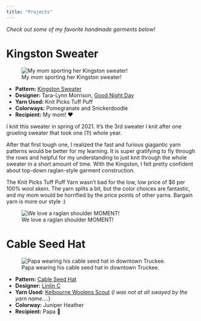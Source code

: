```yaml
---
title: "Projects"
---
```


_Check out some of my favorite handmade garments below!_

# Kingston Sweater

![My mom sporting her Kingston sweater!](figs/kingston_1.jpeg)

- **Pattern:** [Kingston Sweater](https://www.ravelry.com/patterns/library/kingston-sweater-2)
- **Designer:** Tara-Lynn Morrison, [Good Night Day](https://www.goodnightday.ca)
- **Yarn Used:** Knit Picks Tuff Puff
- **Colorways:** Pomegranate and Snickerdoodle
- **Recipient:** My mom! ❤️

I knit this sweater in spring of 2021. It's the 3rd sweater I knit after one grueling sweater that took one (1!) whole year. 

After that first tough one, I realized the fast and furious giagantic yarn patterns would be better for my learning. It is super gratifying to fly through the rows and helpful for my understanding to just knit through the whole sweater in a short amount of time. With the Kingston, I felt pretty confident about top-down raglan-style garment construction. 

The Knit Picks Tuff Puff Yarn wasn't bad for the low, low price of $6 per 100% wool skein. The yarn splits a bit, but the color choices are fantastic, and my mom would be horrified by the price points of other yarns. Bargain yarn is more our style :) 

![We love a raglan shoulder MOMENT!](figs/kingston_2.jpeg)

# Cable Seed Hat 

![Papa wearing his cable seed hat in downtown Truckee. ](figs/cable_seed_hat.JPG)

- **Pattern:** [Cable Seed Hat](https://www.ravelry.com/patterns/library/cable-seed-hat)
- **Designer:** [Linlin C](https://www.ravelry.com/people/zijinyouyou)
- **Yarn Used:** [Kelbourne Woolens Scout](https://kelbournewoolens.com/product/kelbourne-woolens-scout/) (_I was not at all swayed by the yarn name...._)
- **Colorway:** Juniper Heather
- **Recipient:** Papa 🫶